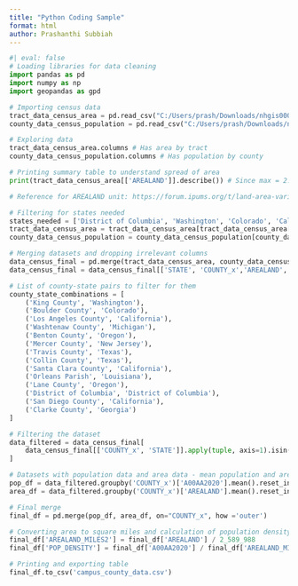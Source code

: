 ```yaml
---
title: "Python Coding Sample"
format: html
author: Prashanthi Subbiah
---
```


```python
#| eval: false 
# Loading libraries for data cleaning
import pandas as pd
import numpy as np 
import geopandas as gpd

# Importing census data
tract_data_census_area = pd.read_csv("C:/Users/prash/Downloads/nhgis0005_csv/nhgis0005_csv/nhgis0005_ds258_2020_tract.csv")
county_data_census_population = pd.read_csv("C:/Users/prash/Downloads/nhgis0004_csv/nhgis0004_csv/nhgis0004_ts_nominal_county.csv")

# Exploring data 
tract_data_census_area.columns # Has area by tract
county_data_census_population.columns # Has population by county

# Printing summary table to understand spread of area 
print(tract_data_census_area[['AREALAND']].describe()) # Since max = 2.215858e+11, unit is probably square meters, as followed in other census datasets

# Reference for AREALAND unit: https://forum.ipums.org/t/land-area-variable-for-1990-census-tracts/3836/3

# Filtering for states needed
states_needed = ['District of Columbia', 'Washington', 'Colorado', 'California', 'Michigan', 'Oregon', 'New Jersey', 'Texas', 'New Orleans', 'Georgia', 'Louisiana']
tract_data_census_area = tract_data_census_area[tract_data_census_area['STATE'].isin(states_needed)]
county_data_census_population = county_data_census_population[county_data_census_population['STATE'].isin(states_needed)]

# Merging datasets and dropping irrelevant columns
data_census_final = pd.merge(tract_data_census_area, county_data_census_population, on="STATE", how ='outer')
data_census_final = data_census_final[['STATE', 'COUNTY_x','AREALAND', 'A00AA2020']]

# List of county-state pairs to filter for them
county_state_combinations = [
    ('King County', 'Washington'),
    ('Boulder County', 'Colorado'),
    ('Los Angeles County', 'California'),
    ('Washtenaw County', 'Michigan'),
    ('Benton County', 'Oregon'),
    ('Mercer County', 'New Jersey'),
    ('Travis County', 'Texas'),
    ('Collin County', 'Texas'),
    ('Santa Clara County', 'California'),
    ('Orleans Parish', 'Louisiana'),
    ('Lane County', 'Oregon'),
    ('District of Columbia', 'District of Columbia'),
    ('San Diego County', 'California'),
    ('Clarke County', 'Georgia')
]

# Filtering the dataset
data_filtered = data_census_final[
    data_census_final[['COUNTY_x', 'STATE']].apply(tuple, axis=1).isin(county_state_combinations)
]

# Datasets with population data and area data - mean population and area by county
pop_df = data_filtered.groupby('COUNTY_x')['A00AA2020'].mean().reset_index() 
area_df = data_filtered.groupby('COUNTY_x')['AREALAND'].mean().reset_index() 

# Final merge 
final_df = pd.merge(pop_df, area_df, on="COUNTY_x", how ='outer')

# Converting area to square miles and calculation of population density per county
final_df['AREALAND_MILES2'] = final_df['AREALAND'] / 2_589_988
final_df['POP_DENSITY'] = final_df['A00AA2020'] / final_df['AREALAND_MILES2']

# Printing and exporting table
final_df.to_csv('campus_county_data.csv')
```

